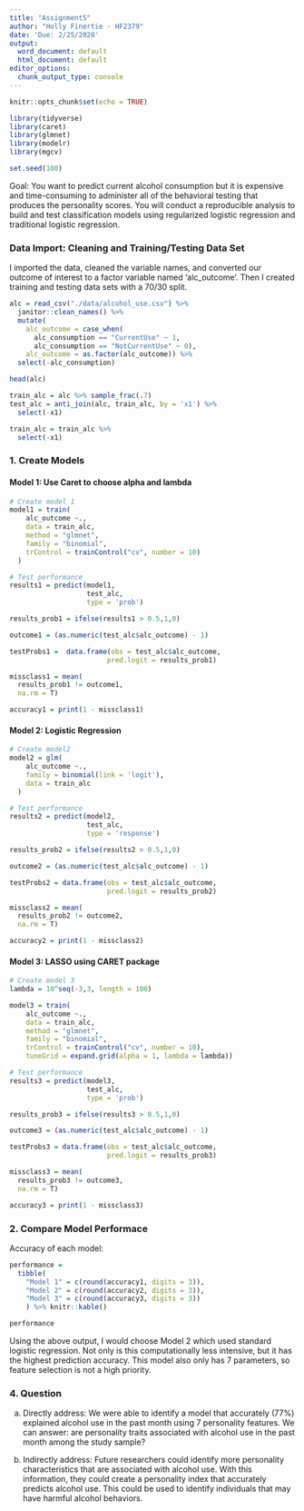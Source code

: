 ```yaml
---
title: "Assignment5"
author: "Holly Finertie - HF2379"
date: 'Due: 2/25/2020'
output:
  word_document: default
  html_document: default
editor_options:
  chunk_output_type: console
---
```


```r
knitr::opts_chunk$set(echo = TRUE)

library(tidyverse)
library(caret)
library(glmnet)
library(modelr)
library(mgcv)

set.seed(100)
```

Goal: You want to predict current alcohol consumption but it is expensive and time-consuming to administer all of the behavioral testing that produces the personality scores. You will conduct a reproducible analysis to build and test classification models using regularized logistic regression and traditional logistic regression.

### Data Import: Cleaning and Training/Testing Data Set

I imported the data, cleaned the variable names, and converted our outcome of interest to a factor variable named 'alc_outcome'. Then I created training and testing data sets with a 70/30 split. 

```r
alc = read_csv("./data/alcohol_use.csv") %>% 
  janitor::clean_names() %>% 
  mutate(
    alc_outcome = case_when(
      alc_consumption == "CurrentUse" ~ 1, 
      alc_consumption == "NotCurrentUse" ~ 0), 
    alc_outcome = as.factor(alc_outcome)) %>% 
  select(-alc_consumption)

head(alc)

train_alc = alc %>% sample_frac(.7)
test_alc = anti_join(alc, train_alc, by = 'x1') %>% 
  select(-x1)

train_alc = train_alc %>% 
  select(-x1)
```

### 1. Create Models

#### Model 1: Use Caret to choose alpha and lambda

```r
# Create model 1
model1 = train(
    alc_outcome ~., 
    data = train_alc,
    method = "glmnet",
    family = "binomial",
    trControl = trainControl("cv", number = 10)
  )

# Test performance
results1 = predict(model1, 
                   test_alc, 
                   type = 'prob')

results_prob1 = ifelse(results1 > 0.5,1,0)

outcome1 = (as.numeric(test_alc$alc_outcome) - 1)

testProbs1 =  data.frame(obs = test_alc$alc_outcome,
                        pred.logit = results_prob1)

missclass1 = mean(
  results_prob1 != outcome1, 
  na.rm = T)

accuracy1 = print(1 - missclass1)

```

#### Model 2: Logistic Regression

```r
# Create model2
model2 = glm(
    alc_outcome ~., 
    family = binomial(link = 'logit'),
    data = train_alc
  )

# Test performance
results2 = predict(model2, 
                   test_alc, 
                   type = 'response')

results_prob2 = ifelse(results2 > 0.5,1,0)

outcome2 = (as.numeric(test_alc$alc_outcome) - 1)

testProbs2 = data.frame(obs = test_alc$alc_outcome,
                        pred.logit = results_prob2)

missclass2 = mean(
  results_prob2 != outcome2, 
  na.rm = T)

accuracy2 = print(1 - missclass2)

```

#### Model 3: LASSO using CARET package

```r
# Create model 3
lambda = 10^seq(-3,3, length = 100)

model3 = train(
    alc_outcome ~., 
    data = train_alc,
    method = "glmnet",
    family = "binomial",
    trControl = trainControl("cv", number = 10), 
    tuneGrid = expand.grid(alpha = 1, lambda = lambda))

# Test performance
results3 = predict(model3, 
                   test_alc, 
                   type = 'prob')

results_prob3 = ifelse(results3 > 0.5,1,0)

outcome3 = (as.numeric(test_alc$alc_outcome) - 1)

testProbs3 = data.frame(obs = test_alc$alc_outcome,
                        pred.logit = results_prob3)

missclass3 = mean(
  results_prob3 != outcome3, 
  na.rm = T)

accuracy3 = print(1 - missclass3)

```

### 2. Compare Model Performace 

Accuracy of each model: 

```r
performance = 
  tibble(
    "Model 1" = c(round(accuracy1, digits = 3)), 
    "Model 2" = c(round(accuracy2, digits = 3)), 
    "Model 3" = c(round(accuracy3, digits = 3))
    ) %>% knitr::kable()

performance
```

Using the above output, I would choose Model 2 which used standard logistic regression. Not only is this computationally less intensive, but it has the highest prediction accuracy. This model also only has 7 parameters, so feature selection is not a high priority. 


### 4. Question
a) Directly address: We were able to identify a model that accurately (77%) explained alcohol use in the past month using 7 personality features. We can answer: are personality traits associated with alcohol use in the past month among the study sample? 

b) Indirectly address: Future researchers could identify more personality characteristics that are associated with alcohol use. With this information, they could create a personality index that accurately predicts alcohol use. This could be used to identify individuals that may have harmful alcohol behaviors. 

